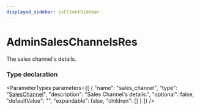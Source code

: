 ```yaml
---
displayed_sidebar: jsClientSidebar
---
```



# AdminSalesChannelsRes

The sales channel's details.

### Type declaration

<ParameterTypes parameters={[
  {
    "name": "sales_channel",
    "type": "[SalesChannel](../classes/internal.SalesChannel.mdx)",
    "description": "Sales Channel's details.",
    "optional": false,
    "defaultValue": "",
    "expandable": false,
    "children": []
  }
]} />
